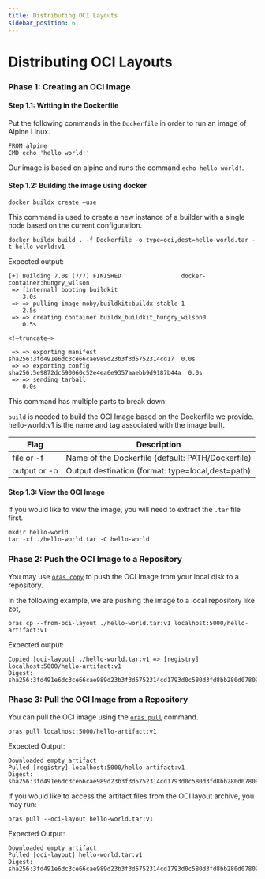 ```yaml
---
title: Distributing OCI Layouts
sidebar_position: 6
---
```


# Distributing OCI Layouts

### Phase 1: Creating an OCI Image 

#### Step 1.1: Writing in the Dockerfile

Put the following commands in the `Dockerfile` in order to run an image of Alpine Linux.

```
FROM alpine
CMD echo 'hello world!'
```

Our image is based on alpine and runs the command `echo hello world!`.

#### Step 1.2: Building the image using docker

```
docker buildx create —use
```

This command is used to create a new instance of a builder with a single node based on the current configuration.


```
docker buildx build . -f Dockerfile -o type=oci,dest=hello-world.tar -t hello-world:v1
```

Expected output:
```
[+] Building 7.0s (7/7) FINISHED                 docker-container:hungry_wilson
 => [internal] booting buildkit                                            3.0s
 => => pulling image moby/buildkit:buildx-stable-1                         2.5s
 => => creating container buildx_buildkit_hungry_wilson0                   0.5s

<!—truncate—>

 => => exporting manifest sha256:3fd491e6dc3ce66cae989d23b3f3d5752314cd17  0.0s
 => => exporting config sha256:5e9872dc690060c52e4ea6e9357aaebb9d9187b44a  0.0s
 => => sending tarball                                                     0.0s
```

This command has multiple parts to break down:

`build` is needed to build the OCI Image based on the Dockerfile we provide.
hello-world:v1 is the name and tag associated with the image built.

| Flag         | Description                                          |
|--------------|------------------------------------------------------|
| file or -f   | Name of the Dockerfile (default: PATH/Dockerfile)    |
| output or -o | Output destination (format: type=local,dest=path)    |

#### Step 1.3: View the OCI Image

If you would like to view the image, you will need to extract the `.tar` file first.

```
mkdir hello-world
tar -xf ./hello-world.tar -C hello-world
```

### Phase 2: Push the OCI Image to a Repository

You may use [`oras copy`](../commands/oras_copy.mdx) to push the OCI Image from your local disk to a repository.

In the following example, we are pushing the image to a local repository like zot,

```
oras cp --from-oci-layout ./hello-world.tar:v1 localhost:5000/hello-artifact:v1
``` 

Expected output:

```
Copied [oci-layout] ./hello-world.tar:v1 => [registry] localhost:5000/hello-artifact:v1
Digest: sha256:3fd491e6dc3ce66cae989d23b3f3d5752314cd1793d0c580d3fd8bb280d07809
```

### Phase 3: Pull the OCI Image from a Repository

You can pull the OCI image using the [`oras pull`](../commands/oras_pull.mdx) command.

```
oras pull localhost:5000/hello-artifact:v1
```

Expected Output:

```
Downloaded empty artifact
Pulled [registry] localhost:5000/hello-artifact:v1
Digest: sha256:3fd491e6dc3ce66cae989d23b3f3d5752314cd1793d0c580d3fd8bb280d07809
```

If you would like to access the artifact files from the OCI layout archive, you may run:

```
oras pull --oci-layout hello-world.tar:v1
```

Expected Output:

```
Downloaded empty artifact
Pulled [oci-layout] hello-world.tar:v1
Digest: sha256:3fd491e6dc3ce66cae989d23b3f3d5752314cd1793d0c580d3fd8bb280d07809
```